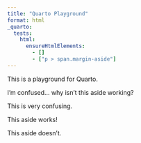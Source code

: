 ```yaml
---
title: "Quarto Playground"
format: html
_quarto:
  tests:
    html:
      ensureHtmlElements:
        - []
        - ["p > span.margin-aside"]
---
```


This is a playground for Quarto.

I'm confused... [why isn't this aside working?]{.aside}

This is very confusing.

::: aside
This aside works!
:::

[This aside doesn't.]{.aside}